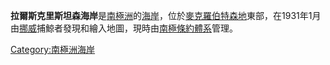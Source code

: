 {{coord|69|S|69|E|scale:4000000_source:GNIS|display=title}}

'''拉爾斯克里斯坦森海岸'''是[[南極洲|南極洲]]的[[海岸|海岸]]，位於[[麥克羅伯特森地|麥克羅伯特森地]]東部，在1931年1月由[[挪威|挪威]]捕鯨者發現和繪入地圖，現時由[[南極條約體系|南極條約體系]]管理。

{{Antarctica-geo-stub}}
[[Category:南極洲海岸|Category:南極洲海岸]]